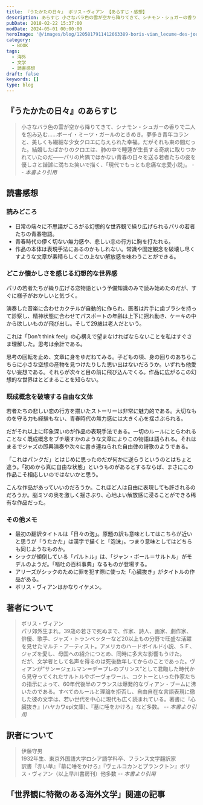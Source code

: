 ```yaml
---
title: 『うたかたの日々』 ボリス・ヴィアン 【あらすじ・感想】
description: あらすじ 小さなバラ色の雲が空から降りてきて、シナモン・シュガーの香りで二人を包み込む……ボーイ・ミーツ・ガールのときめき。夢多き青年コランと、美しくも繊細な少女クロエに与えられた幸福。だがそれも束の間だった。結婚したばかりのクロエは、肺の中で睡蓮が生長する奇病に取りつかれていたのだ
pubDate: 2018-02-22 15:37:00
modDate: 2024-05-01 00:00:00
heroImage: '@/images/blog/1205817911412663389-boris-vian_lecume-des-jours.webp'
category:
  - BOOK
tags:
  - 海外
  - 文学
  - 読書感想
draft: false
keywords: []
type: blog
---
```



## 『うたかたの日々』のあらすじ

> 小さなバラ色の雲が空から降りてきて、シナモン・シュガーの香りで二人を包み込む……ボーイ・ミーツ・ガールのときめき。夢多き青年コランと、美しくも繊細な少女クロエに与えられた幸福。だがそれも束の間だった。結婚したばかりのクロエは、肺の中で睡蓮が生長する奇病に取りつかれていたのだ――パリの片隅ではかない青春の日々を送る若者たちの姿を優しさと諧謔に満ちた笑いで描く、「現代でもっとも悲痛な恋愛小説」。 <cite>-- 本書より引用</cite>

## 読書感想

### 読みどころ

- 日常の端々に不思議がころがる幻想的な世界観で繰り広げられるパリの若者たちの青春物語。
- 青春時代の儚く切ない無力感や、悲しい恋の行方に胸を打たれる。
- 作品の本体は表現手法にあるのかもしれない。常識や固定観念を破壊し尽くすような文章が素晴らしくこの上ない解放感を味わうことができる。

### どこか懐かしさを感じる幻想的な世界感

パリの若者たちが繰り広げる恋物語という予備知識のみで読み始めたのだが、すぐに様子がおかしいと気づく。

演奏した音楽に合わせカクテルが自動的に作られ、医者は片手に歯ブラシを持って診察し、精神状態に合わせてパスポートの年齢は上下に揺れ動き、ケーキの中から欲しいものが飛び出し。そして29歳は老人だという。

これは「Don't think feel」の心構えで望まなければならないことを私はすぐさま理解した。思考は余計である。

思考の回転を止め、文章に身をゆだねてみる。子どもの頃、身の回りのあちらこちらに小さな空想の産物を見つけたりした思い出はないだろうか。いずれも他愛ない妄想である。それらが次々と目の前に飛び込んでくる。作品に広がるこの幻想的な世界はとどまることを知らない。

### 既成概念を破壊する自由な文体

若者たちの悲しい恋の行方を描いたストーリーは非常に魅力的である。大切なものを守る力も経験もない、青春時代の無力感には大きく心を揺さぶられる。

だがそれ以上に印象深いのが作品の表現手法である。一切のルールにとらわれることなく既成概念をブチ壊すかのような文章によりこの物語は語られる。それはまるでジャズの即興演奏や次々に書き連ねられた自由律の詩歌のようである。

「これはパンクだ」とはじめに思ったのだが何かに逆らうというのとはちょと違う。「初めから真に自由な状態」というものがあるとするならば、まさにこの作品こそ相応しいのではないかと思う。

こんな作品があっていいのだろうか。これほど人は自由に表現しても許されるのだろうか。脳ミソの奥を激しく揺さぶり、心地よい解放感に浸ることができる稀有な作品だった。

### その他メモ

- 最初の翻訳タイトルは「日々の泡」。原題の訳も意味としてはこちらが近いと思うが「うたかた」は漢字で描くと「泡沫」。つまり意味としてはどちらも同じようなものか。
- シックが傾倒している「パルトル」は、「ジャン・ポール＝サルトル」がモデルのようだ。「嘔吐の百科事典」なるものが登場する。
- アリーズがシックのために罪を犯す際に使った「心臓抜き」がタイトルの作品がある。
- ボリス・ヴィアンはかなりイケメン。

<div class='not-prose'>
  <div data-vc_mylinkbox_id='886753749'></div>
</div>

## 著者について

> ボリス・ヴィアン<br />
> パリ郊外生まれ。39歳の若さで死ぬまで、作家、詩人、画家、劇作家、俳優、歌手、ジャズ・トランぺッターなど20以上もの分野で旺盛な活躍を見せたマルチ・アーティスト。アメリカのハードボイルド小説、ＳＦ、ジャズを愛し、母国への紹介につとめ、同時に多大な影響もうけた。<br />
> だが、文学者として名声を得るのは死後数年してからのことであった。ヴィアンが”サン＝ジェルマン＝デ＝プレのプリンス”として君臨した時代から見守ってくれたサルトルやボーヴォワール、コクトーといった作家たちの指示によって、60年代後半のフランスは爆発的なヴィアン・ブームに沸いたのである。すべてのルールと理論を拒否し、自由自在な言語表現に徹した彼の文学は、若い世代を中心に現代も広く読まれている。著書に『心臓抜き』(ハヤカワepi文庫)、『墓に唾をかけろ』など多数。 <cite>-- 本書より引用</cite>

## 訳者について

> 伊藤守男<br />
> 1932年生、東京外国語大学ロシア語学科卒、フランス文学翻訳家<br />
> 訳書『赤い草』『墓に唾をかけろ』『ヴェルコカンとプランクトン』ボリス・ヴィアン（以上早川書房刊）他多数 <cite>-- 本書より引用</cite>

## 「世界観に特徴のある海外文学」関連の記事

<BlogCard
  title='『氷』　アンナ・カヴァン 【読書感想・あらすじ】'
  description='氷 (アンナ・カヴァン ) あらすじと感想あらすじ異常な寒波のなか、私は少女の家へと車を走らせた。地球規模の気候変動により、氷が全世界を覆いつくそうとしていた。やがて姿を消した少女を追って某国に潜入した私は、要塞のような“高い館”で絶対的な力を振るう長官と対峙するが…。'
  url='https://www.neputa-note.net/2015/05/blog-post_29/'
  domain='www.neputa-note.net'
/>

<BlogCard
  title='『ほとんど記憶のない女』 リディア・デイヴィス 【読書感想・あらすじ】'
  description='ほとんど記憶のない女 (リディア・デイヴィス) あらすじと感想。あらすじ　長短が極端に異なる５１篇の短篇集。物語は１篇ごとに大きく内容を変え、散文のような日記のようなお伽話ような話の連続は読者を非日常的感覚に引きずり込む。読書感想　６年も前に、良く読んでいた読書感想ブログに紹介されており、'
  url='https://www.neputa-note.net/2015/01/blog-post_23/'
  domain='www.neputa-note.net'
/>

<BlogCard
  title='『わたしを離さないで』 カズオ・イシグロ 【読書感想・あらすじ】'
  description='あらすじ：優秀な介護人キャシー・Hは「提供者」と呼ばれる人々の世話をしている。生まれ育った施設ヘールシャムの親友トミーやルースも提供者だった。キャシーは施設での奇妙な日々に思いをめぐらす。図画工作に力を入れた授業、毎週の健康診断、保護官と呼ばれる教師たちのぎこちない態度…。彼女の回想はヘールシャムの'
  url='https://www.neputa-note.net/2015/03/kazuo-ishiguro-dont-let-me-go/'
  domain='www.neputa-note.net'
/>
